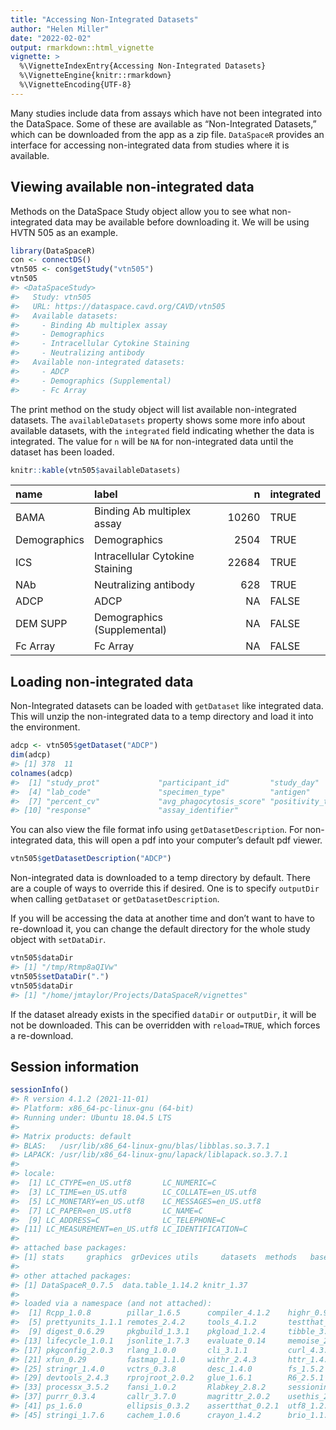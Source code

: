 ```yaml
---
title: "Accessing Non-Integrated Datasets"
author: "Helen Miller"
date: "2022-02-02"
output: rmarkdown::html_vignette
vignette: >
  %\VignetteIndexEntry{Accessing Non-Integrated Datasets}
  %\VignetteEngine{knitr::rmarkdown}
  %\VignetteEncoding{UTF-8}
---
```




Many studies include data from assays which have not been integrated into the DataSpace. Some of these are available as "Non-Integrated Datasets," which can be downloaded from the app as a zip file. `DataSpaceR` provides an interface for accessing non-integrated data from studies where it is available.

## Viewing available non-integrated data

Methods on the DataSpace Study object allow you to see what non-integrated data may be available before downloading it. We will be using HVTN 505 as an example.


```r
library(DataSpaceR)
con <- connectDS()
vtn505 <- con$getStudy("vtn505")
vtn505
#> <DataSpaceStudy>
#>   Study: vtn505
#>   URL: https://dataspace.cavd.org/CAVD/vtn505
#>   Available datasets:
#>     - Binding Ab multiplex assay
#>     - Demographics
#>     - Intracellular Cytokine Staining
#>     - Neutralizing antibody
#>   Available non-integrated datasets:
#>     - ADCP
#>     - Demographics (Supplemental)
#>     - Fc Array
```

The print method on the study object will list available non-integrated datasets. The `availableDatasets` property shows some more info about available datasets, with the `integrated` field indicating whether the data is integrated. The value for `n` will be `NA` for non-integrated data until the dataset has been loaded.


```r
knitr::kable(vtn505$availableDatasets)
```



|name         |label                           |     n|integrated |
|:------------|:-------------------------------|-----:|:----------|
|BAMA         |Binding Ab multiplex assay      | 10260|TRUE       |
|Demographics |Demographics                    |  2504|TRUE       |
|ICS          |Intracellular Cytokine Staining | 22684|TRUE       |
|NAb          |Neutralizing antibody           |   628|TRUE       |
|ADCP         |ADCP                            |    NA|FALSE      |
|DEM SUPP     |Demographics (Supplemental)     |    NA|FALSE      |
|Fc Array     |Fc Array                        |    NA|FALSE      |

## Loading non-integrated data

Non-Integrated datasets can be loaded with `getDataset` like integrated data. This will unzip the non-integrated data to a temp directory and load it into the environment.


```r
adcp <- vtn505$getDataset("ADCP")
dim(adcp)
#> [1] 378  11
colnames(adcp)
#>  [1] "study_prot"             "participant_id"         "study_day"             
#>  [4] "lab_code"               "specimen_type"          "antigen"               
#>  [7] "percent_cv"             "avg_phagocytosis_score" "positivity_threshold"  
#> [10] "response"               "assay_identifier"
```

You can also view the file format info using `getDatasetDescription`. For non-integrated data, this will open a pdf into your computer's default pdf viewer.


```r
vtn505$getDatasetDescription("ADCP")
```

Non-integrated data is downloaded to a temp directory by default. There are a couple of ways to override this if desired. One is to specify `outputDir` when calling `getDataset` or `getDatasetDescription`.

If you will be accessing the data at another time and don't want to have to re-download it, you can change the default directory for the whole study object with `setDataDir`.


```r
vtn505$dataDir
#> [1] "/tmp/Rtmp8aQIVw"
vtn505$setDataDir(".")
vtn505$dataDir
#> [1] "/home/jmtaylor/Projects/DataSpaceR/vignettes"
```

If the dataset already exists in the specified `dataDir` or `outputDir`, it will be not be downloaded. This can be overridden with `reload=TRUE`, which forces a re-download.


## Session information


```r
sessionInfo()
#> R version 4.1.2 (2021-11-01)
#> Platform: x86_64-pc-linux-gnu (64-bit)
#> Running under: Ubuntu 18.04.5 LTS
#> 
#> Matrix products: default
#> BLAS:   /usr/lib/x86_64-linux-gnu/blas/libblas.so.3.7.1
#> LAPACK: /usr/lib/x86_64-linux-gnu/lapack/liblapack.so.3.7.1
#> 
#> locale:
#>  [1] LC_CTYPE=en_US.utf8       LC_NUMERIC=C             
#>  [3] LC_TIME=en_US.utf8        LC_COLLATE=en_US.utf8    
#>  [5] LC_MONETARY=en_US.utf8    LC_MESSAGES=en_US.utf8   
#>  [7] LC_PAPER=en_US.utf8       LC_NAME=C                
#>  [9] LC_ADDRESS=C              LC_TELEPHONE=C           
#> [11] LC_MEASUREMENT=en_US.utf8 LC_IDENTIFICATION=C      
#> 
#> attached base packages:
#> [1] stats     graphics  grDevices utils     datasets  methods   base     
#> 
#> other attached packages:
#> [1] DataSpaceR_0.7.5  data.table_1.14.2 knitr_1.37       
#> 
#> loaded via a namespace (and not attached):
#>  [1] Rcpp_1.0.8        pillar_1.6.5      compiler_4.1.2    highr_0.9        
#>  [5] prettyunits_1.1.1 remotes_2.4.2     tools_4.1.2       testthat_3.1.2   
#>  [9] digest_0.6.29     pkgbuild_1.3.1    pkgload_1.2.4     tibble_3.1.6     
#> [13] lifecycle_1.0.1   jsonlite_1.7.3    evaluate_0.14     memoise_2.0.1    
#> [17] pkgconfig_2.0.3   rlang_1.0.0       cli_3.1.1         curl_4.3.2       
#> [21] xfun_0.29         fastmap_1.1.0     withr_2.4.3       httr_1.4.2       
#> [25] stringr_1.4.0     vctrs_0.3.8       desc_1.4.0        fs_1.5.2         
#> [29] devtools_2.4.3    rprojroot_2.0.2   glue_1.6.1        R6_2.5.1         
#> [33] processx_3.5.2    fansi_1.0.2       Rlabkey_2.8.2     sessioninfo_1.2.2
#> [37] purrr_0.3.4       callr_3.7.0       magrittr_2.0.2    usethis_2.1.5    
#> [41] ps_1.6.0          ellipsis_0.3.2    assertthat_0.2.1  utf8_1.2.2       
#> [45] stringi_1.7.6     cachem_1.0.6      crayon_1.4.2      brio_1.1.3
```
